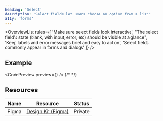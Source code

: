```yaml
---
heading: 'Select'
description: 'Select fields let users choose an option from a list'
a11y: 'forms'
---
```



<OverviewList rules={[
  'Make sure select fields look interactive',
  "The select field's state (blank, with input, error, etc) should be visible at a glance",
  'Keep labels and error messages brief and easy to act on',
  'Select fields commonly appear in forms and dialogs'
]} />

## Example

<CodePreview preview={<SelectBasicPreview />} />
{/* <LivePlayground /> */}

## Resources

| Name     | Resource | Status                                               |
| -------- | -------- | ---------------------------------------------------- |
| Figma    | [Design Kit (Figma)](https://www.figma.com/design/ducwqOCxoxcWc3ReV3FYd8/Digital-University-Component-Library?m=auto&node-id=0-1)      |                         Private                      |